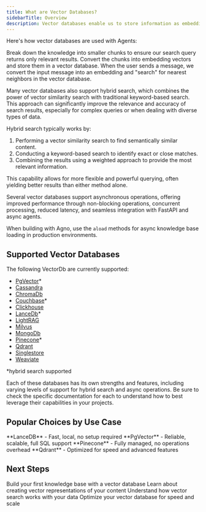 ```yaml
---
title: What are Vector Databases?
sidebarTitle: Overview
description: Vector databases enable us to store information as embeddings and search for "results similar" to our input query using cosine similarity or full text search. These results are then provided to the Agent as context so it can respond in a context-aware manner using Retrieval Augmented Generation (RAG).
---
```


Here's how vector databases are used with Agents:

<Steps>
  <Step title="Chunk the information">
    Break down the knowledge into smaller chunks to ensure our search query
    returns only relevant results.
  </Step>
  <Step title="Load the knowledge base">
    Convert the chunks into embedding vectors and store them in a vector
    database.
  </Step>
  <Step title="Search the knowledge base">
    When the user sends a message, we convert the input message into an
    embedding and "search" for nearest neighbors in the vector database.
  </Step>
</Steps>

Many vector databases also support hybrid search, which combines the power of vector similarity search with traditional keyword-based search. This approach can significantly improve the relevance and accuracy of search results, especially for complex queries or when dealing with diverse types of data.

Hybrid search typically works by:

1. Performing a vector similarity search to find semantically similar content.
2. Conducting a keyword-based search to identify exact or close matches.
3. Combining the results using a weighted approach to provide the most relevant information.

This capability allows for more flexible and powerful querying, often yielding better results than either method alone.

<Card title="⚡ Asynchronous Operations">
  <p>Several vector databases support asynchronous operations, offering improved performance through non-blocking operations, concurrent processing, reduced latency, and seamless integration with FastAPI and async agents.</p>
  <Tip className="mt-4">
    When building with Agno, use the <code>aload</code> methods for async knowledge base loading in production environments.
  </Tip>
</Card>

## Supported Vector Databases

The following VectorDb are currently supported:

- [PgVector](../vectordb/pgvector)\*
- [Cassandra](../vectordb/cassandra)
- [ChromaDb](../vectordb/chroma)
- [Couchbase](../vectordb/couchbase)\*
- [Clickhouse](../vectordb/clickhouse)
- [LanceDb](../vectordb/lancedb)\*
- [LightRAG](../vectordb/lightrag)
- [Milvus](../vectordb/milvus)
- [MongoDb](../vectordb/mongodb)
- [Pinecone](../vectordb/pinecone)\*
- [Qdrant](../vectordb/qdrant)
- [Singlestore](../vectordb/singlestore)
- [Weaviate](../vectordb/weaviate)

\*hybrid search supported

Each of these databases has its own strengths and features, including varying levels of support for hybrid search and async operations. Be sure to check the specific documentation for each to understand how to best leverage their capabilities in your projects.

## Popular Choices by Use Case

<CardGroup cols={2}>
  <Card title="Development & Testing" icon="laptop-code" href="/concepts/knowledge/vectordb/lancedb">
    **LanceDB** - Fast, local, no setup required
  </Card>
  <Card title="Production at Scale" icon="server" href="/concepts/knowledge/vectordb/pgvector">
    **PgVector** - Reliable, scalable, full SQL support
  </Card>
  <Card title="Managed Service" icon="cloud" href="/concepts/knowledge/vectordb/pinecone">
    **Pinecone** - Fully managed, no operations overhead
  </Card>
  <Card title="High Performance" icon="gauge" href="/concepts/knowledge/vectordb/qdrant">
    **Qdrant** - Optimized for speed and advanced features
  </Card>
</CardGroup>

## Next Steps

<CardGroup cols={2}>
  <Card title="Getting Started" icon="rocket" href="/concepts/knowledge/getting-started">
    Build your first knowledge base with a vector database
  </Card>
  <Card title="Embeddings" icon="vector-square" href="/concepts/knowledge/embedder/introduction">
    Learn about creating vector representations of your content
  </Card>
  <Card title="Search & Retrieval" icon="magnifying-glass" href="/concepts/knowledge/core-concepts/search-retrieval">
    Understand how vector search works with your data
  </Card>
  <Card title="Performance Tips" icon="gauge" href="/concepts/knowledge/advanced/performance-tips">
    Optimize your vector database for speed and scale
  </Card>
</CardGroup>
